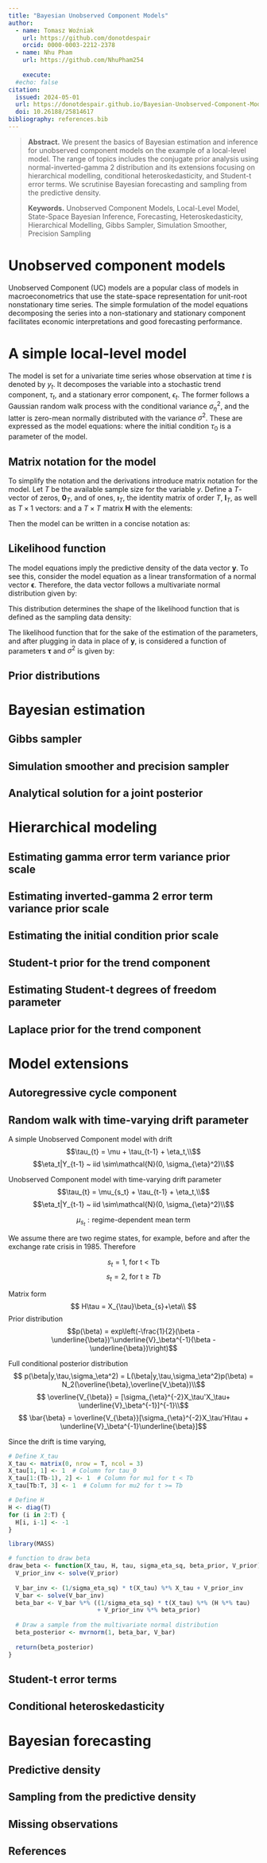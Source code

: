 ```yaml
---
title: "Bayesian Unobserved Component Models"
author:
  - name: Tomasz Woźniak
    url: https://github.com/donotdespair
    orcid: 0000-0003-2212-2378
  - name: Nhu Pham
    url: https://github.com/NhuPham254 
  
    execute:
  #echo: false
citation: 
  issued: 2024-05-01
  url: https://donotdespair.github.io/Bayesian-Unobserved-Component-Models/
  doi: 10.26188/25814617
bibliography: references.bib
---
```


> **Abstract.** We present the basics of Bayesian estimation and inference for unobserved component models on the example of a local-level model. 
> The range of topics includes the conjugate prior analysis using normal-inverted-gamma 2 distribution and its extensions focusing on hierarchical modelling, conditional heteroskedasticity, and Student-t error terms. 
> We scrutinise Bayesian forecasting and sampling from the predictive density.
>
> **Keywords.** Unobserved Component Models, Local-Level Model, State-Space Bayesian Inference, Forecasting, Heteroskedasticity, Hierarchical Modelling, Gibbs Sampler, Simulation Smoother, Precision Sampling

# Unobserved component models

Unobserved Component (UC) models are a popular class of models in macroeconometrics that use the state-space representation for unit-root nonstationary time series. 
The simple formulation of the model equations decomposing the series into a non-stationary and stationary component facilitates economic interpretations and good forecasting performance.

# A simple local-level model

The model is set for a univariate time series whose observation at time
$t$ is denoted by $y_t$. 
It decomposes the variable into a stochastic trend component, $\tau_t$, and a stationary error component, $\epsilon_t$. 
The former follows a Gaussian random walk process with the conditional variance $\sigma_\eta^2$, and the latter is zero-mean normally distributed with the variance $\sigma^2$.
These are expressed as the model equations:
\begin{align}
y_t &= \tau_t + \epsilon_t,\\
\tau_t &= \tau_{t-1} + \eta_t,\\
\epsilon_t &\sim\mathcal{N}\left(0, \sigma^2\right),\\
\eta_t &\sim\mathcal{N}\left(0, \sigma_\eta^2\right),
\end{align}
where the initial condition $\tau_0$ is a parameter of the model.

## Matrix notation for the model

To simplify the notation and the derivations introduce matrix notation for the model. Let $T$ be the available sample size for the variable $y$. 
Define a $T$-vector of zeros, $\mathbf{0}_T$, and of ones, $\boldsymbol\imath_T$, the identity matrix of order $T$, $\mathbf{I}_T$, as well as $T\times1$ vectors:
\begin{align}
\mathbf{y} = \begin{bmatrix} y_1\\ \vdots\\ y_T \end{bmatrix},\quad
\boldsymbol\tau = \begin{bmatrix} \tau_1\\ \vdots\\ \tau_T \end{bmatrix},\quad
\boldsymbol\epsilon = \begin{bmatrix} \epsilon_1\\ \vdots\\ \epsilon_T \end{bmatrix},\quad
\boldsymbol\eta = \begin{bmatrix} \eta_1\\ \vdots\\ \eta_T \end{bmatrix},\qquad
\mathbf{i} = \begin{bmatrix} 1\\0\\ \vdots\\ 0 \end{bmatrix},
\end{align}
and a $T\times T$ matrix $\mathbf{H}$ with the elements:
\begin{align}
\mathbf{H} = \begin{bmatrix}
1 & 0 & \cdots & 0 & 0\\
-1 & 1 & \cdots & 0 & 0\\
0 & -1 & \cdots & 0 & 0\\
\vdots & \vdots & \ddots & \vdots & \vdots\\
0 & 0 & \cdots & 1 & 0\\
0 & 0 & \cdots & -1 & 1
\end{bmatrix}.
\end{align}

Then the model can be written in a concise notation as:
\begin{align}
\mathbf{y} &= \mathbf{\tau} + \boldsymbol\epsilon,\\
\mathbf{H}\boldsymbol\tau &= \mathbf{i} \tau_0 + \boldsymbol\eta,\\
\boldsymbol\epsilon &\sim\mathcal{N}\left(\mathbf{0}_T, \sigma^2\mathbf{I}_T\right),\\
\boldsymbol\eta &\sim\mathcal{N}\left(\mathbf{0}_T, \sigma_\eta^2\mathbf{I}_T\right).
\end{align}

## Likelihood function

The model equations imply the predictive density of the data vector
$\mathbf{y}$. To see this, consider the model equation as a linear
transformation of a normal vector $\boldsymbol\epsilon$. Therefore, the data vector follows a multivariate normal distribution given by:
\begin{align}
\mathbf{y}\mid \boldsymbol\tau, \sigma^2 &\sim\mathcal{N}_T\left(\boldsymbol\tau, \sigma^2\mathbf{I}_T\right).
\end{align}

This distribution determines the shape of the likelihood function that
is defined as the sampling data density: 
\begin{align}
L(\boldsymbol\tau,\sigma^2|\mathbf{y})\equiv p\left(\mathbf{y}\mid\boldsymbol\tau, \sigma^2 \right).
\end{align}

The likelihood function that for the sake of the estimation of the parameters, and after plugging in data in place of $\mathbf{y}$, is considered a function of parameters $\boldsymbol\tau$ and $\sigma^2$ is given by: 
\begin{align}
L(\boldsymbol\tau,\sigma^2|\mathbf{y}) = 
(2\pi)^{-\frac{T}{2}}\left(\sigma^2\right)^{-\frac{T}{2}}\exp\left\{-\frac{1}{2}\frac{1}{\sigma^2}(\mathbf{y} - \boldsymbol\tau)'(\mathbf{y} - \boldsymbol\tau)\right\}.
\end{align}

## Prior distributions

# Bayesian estimation

## Gibbs sampler

## Simulation smoother and precision sampler

## Analytical solution for a joint posterior

# Hierarchical modeling

## Estimating gamma error term variance prior scale

## Estimating inverted-gamma 2 error term variance prior scale

## Estimating the initial condition prior scale

## Student-t prior for the trend component

## Estimating Student-t degrees of freedom parameter


## Laplace prior for the trend component

# Model extensions

## Autoregressive cycle component

## Random walk with time-varying drift parameter
A simple Unobserved Component model with drift
$$\tau_{t} = \mu + \tau_{t-1} + \eta_t,\\$$
$$\eta_t|Y_{t-1} ~ iid \sim\mathcal{N}(0, \sigma_{\eta}^2)\\$$

Unobserved Component model with time-varying drift parameter
$$\tau_{t} = \mu_{s_t} + \tau_{t-1} + \eta_t,\\$$
$$\eta_t|Y_{t-1} ~ iid \sim\mathcal{N}(0, \sigma_{\eta}^2)\\$$

$$\mu_{s_t} :\text{regime-dependent mean term}$$

We assume there are two regime states, for example, before and after the exchange rate crisis in 1985.
Therefore

$$s_t = 1 \text{, for t < Tb}$$
$$s_t = 2 \text{, for t} \geq Tb$$
\begin{align}
\xi_{t} = \begin{bmatrix} 
1 \\
0 \\
\end{bmatrix},  \quad \text{for } s_t = 1 \\
\xi_t = \begin{bmatrix} 
0 \\
1 \\
\end{bmatrix}, \quad \text{for } s_t = 2 \\
\end{align}


Matrix form
$$
H\tau = X_{\tau}\beta_{s}+\eta\\
$$
Prior distribution
$$p(\beta) = exp\left(-\frac{1}{2}(\beta - \underline{\beta})'\underline{V}_\beta^{-1}(\beta - \underline{\beta})\right)$$

Full conditional posterior distribution
$$ p(\beta|y,\tau,\sigma_\eta^2) = L(\beta|y,\tau,\sigma_\eta^2)p(\beta) = N_2(\overline{\beta},\overline{V_\beta})\\$$ 
$$ \overline{V_{\beta}} = [\sigma_{\eta}^{-2}X_\tau'X_\tau+ \underline{V}_\beta^{-1}]^{-1}\\$$ 
$$ \bar{\beta} = \overline{V_{\beta}}[\sigma_{\eta}^{-2}X_\tau'H\tau + \underline{V}_\beta^{-1}\underline{\beta}]$$ 

Since the drift is time varying, 
\begin{align}
\beta = \begin{bmatrix}
\tau_0 \\
\mu_1 \\
\mu_2
\end{bmatrix}\\
\\
X_{\tau} = \begin{bmatrix}
1 & 1 & 0 \\
0 & 1 & 0 \\
0 & 1 & 0 \\
\vdots & \vdots & \vdots \\
0 & 1 & 0 \\
0 & 0 & 1 \\
0 & 0 & 1 \\
\vdots & \vdots & \vdots \\
0 & 0 & 1
\end{bmatrix}\\
\end{align}

```r
# Define X_tau
X_tau <- matrix(0, nrow = T, ncol = 3)
X_tau[1, 1] <- 1  # Column for tau_0
X_tau[1:(Tb-1), 2] <- 1  # Column for mu1 for t < Tb
X_tau[Tb:T, 3] <- 1  # Column for mu2 for t >= Tb

# Define H
H <- diag(T)
for (i in 2:T) {
  H[i, i-1] <- -1
}
```

```r
library(MASS)

# function to draw beta
draw_beta <- function(X_tau, H, tau, sigma_eta_sq, beta_prior, V_prior) {
  V_prior_inv <- solve(V_prior)
  
  V_bar_inv <- (1/sigma_eta_sq) * t(X_tau) %*% X_tau + V_prior_inv
  V_bar <- solve(V_bar_inv)
  beta_bar <- V_bar %*% ((1/sigma_eta_sq) * t(X_tau) %*% (H %*% tau) 
                         + V_prior_inv %*% beta_prior)
  
  # Draw a sample from the multivariate normal distribution
  beta_posterior <- mvrnorm(1, beta_bar, V_bar)
  
  return(beta_posterior)
}
```



## Student-t error terms

## Conditional heteroskedasticity

# Bayesian forecasting

## Predictive density

## Sampling from the predictive density

## Missing observations


## References {.unnumbered}
